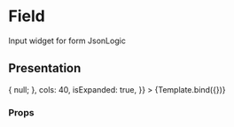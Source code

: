 

<Meta title="Admin/Custom/JsonWidget" component={JsonWidget} />

# Field

Input widget for form JsonLogic


## Presentation

<Canvas>
  <Story
    name="Default"
    args={{
      name: 'JsonWidget',
      logic: {'==': [1, 1]},
      onChange: (...args) => {
        null;
      },
      cols: 40,
      isExpanded: true,
    }}
  >
    {Template.bind({})}
  </Story>
</Canvas>

### Props

<ArgsTable of={JsonWidget} />
